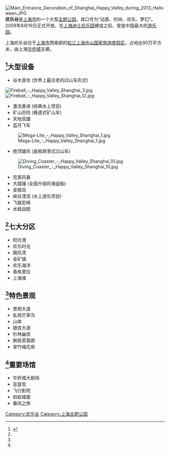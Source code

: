 {{about|一個上海遊樂場||欢乐谷}}
{{Infobox Amusement park
| name = 欢乐谷<br />Happy Valley
| image = 
| caption = 
| location = [[上海市|上海市]]
| opening_date = 2009年8月16日
| closing_date =
| previous_names = 
| season = 全年
| area = 90万平方米
| rides = 
| coasters = 
| water_rides = 
| owner =
| slogan =
| homepage = [http://sh.happyvalley.cn 上海欢乐谷]
}}
[[File:Main_Entrance_Decoration_of_Shanghai_Happy_Valley_during_2013_Halloween.JPG|thumb]]
'''欢乐谷'''是[[上海市|上海市]]的一个大型[[主题公园|主题公园]]，其口号为“动感、时尚、欢乐、梦幻”。2009年8月16日正式开放，在[[上海迪士尼乐园|上海迪士尼乐园]]建成之前，曾是中国最大的[[游乐园|游乐园]]。

上海欢乐谷位于[[上海市|上海市]]西南部的[[松江|松江]][[上海佘山国家旅游度假区|上海佘山国家旅游度假区]]，占地达90万平方米，由上海[[华侨城|华侨城]]主建。

==<ref name=":0">{{Cite web|title=乐园指南_上海欢乐谷官方网站|url=https://sh.happyvalley.cn/play/index.shtml/play/index.shtml#page1|access-date=2022-05-15|work=sh.happyvalley.cn}}</ref>大型设备==
* 谷木游龙 (世界上最古老的过山车形式)
[[File:Fireball_-_Happy_Valley_Shanghai_3.jpg|thumb]]
[[File:Fireball_-_Happy_Valley_Shanghai_12.jpg|thumb]]
* 激流勇进 (经典水上项目)
* 矿山历险 (巷道式矿山车)
* 天地双雄 
* 蓝月飞车
[[File:Mega-Lite_-_Happy_Valley_Shanghai_1.jpg|thumb]]
* 绝顶雄风 (底板跌落式过山车)
[[File:Diving_Coaster_-_Happy_Valley_Shanghai_10.jpg|thumb]]
* 完美风暴
* 大摆锤 (全面升级的海盗船)
* 金银岛
* 峡谷漂流 (水上游乐项目)
* 飞旋驼峰
* 水蛙战舰

==<ref name=":0" />七大分区==
* 阳光港
* 欢乐时光
* 飓风湾
* 金矿镇
* 欢乐海洋
* 香格里拉
* 上海滩

==<ref name=":0" />特色景观==
* 景观大道
* 虬枝芒草沟
* 山体 
* 银杏大道
* 杉林幽径 
* 枫杨芙蓉廊 
* 翠竹梅花岸 

==<ref name=":0" />重要场馆==
* 华侨城大剧场 
* 亚瑟宫
* 飞行影院
* 蚂蚁城堡
* 暴风之旅

{{上海市功能性区域}}
{{欢乐谷}}
[[Category:欢乐谷|Category:欢乐谷]]
[[Category:上海主题公园|Category:上海主题公园]]